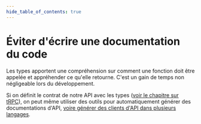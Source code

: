 ```yaml
---
hide_table_of_contents: true
---
```


# Éviter d'écrire une documentation du code

Les types apportent une compréhension sur comment une fonction doit être appelée et appréhender ce qu'elle retourne. C'est un gain de temps non négligeable lors du développement.

Si on définit le contrat de notre API avec les types ([voir le chapitre sur tRPC](client-server-communication/trpc.mdx)), on peut même utiliser des outils pour automatiquement générer des documentations d'API, [voire générer des clients d'API dans plusieurs langages](client-server-communication/allow-evolutivity.mdx).
